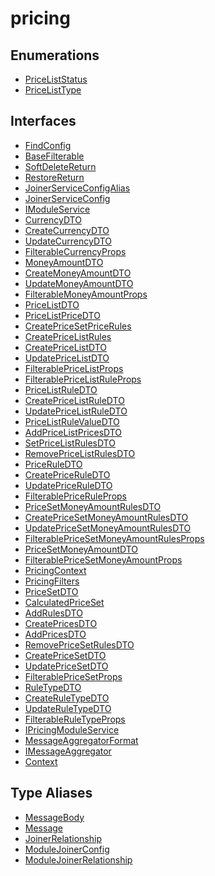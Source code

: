 
# pricing

## Enumerations

- [PriceListStatus](../pricing/enums/pricing.PriceListStatus.mdx)
- [PriceListType](../pricing/enums/pricing.PriceListType.mdx)

## Interfaces

- [FindConfig](../pricing/interfaces/pricing.FindConfig.mdx)
- [BaseFilterable](../pricing/interfaces/pricing.BaseFilterable.mdx)
- [SoftDeleteReturn](../pricing/interfaces/pricing.SoftDeleteReturn.mdx)
- [RestoreReturn](../pricing/interfaces/pricing.RestoreReturn.mdx)
- [JoinerServiceConfigAlias](../pricing/interfaces/pricing.JoinerServiceConfigAlias.mdx)
- [JoinerServiceConfig](../pricing/interfaces/pricing.JoinerServiceConfig.mdx)
- [IModuleService](../pricing/interfaces/pricing.IModuleService.mdx)
- [CurrencyDTO](../pricing/interfaces/pricing.CurrencyDTO.mdx)
- [CreateCurrencyDTO](../pricing/interfaces/pricing.CreateCurrencyDTO.mdx)
- [UpdateCurrencyDTO](../pricing/interfaces/pricing.UpdateCurrencyDTO.mdx)
- [FilterableCurrencyProps](../pricing/interfaces/pricing.FilterableCurrencyProps.mdx)
- [MoneyAmountDTO](../pricing/interfaces/pricing.MoneyAmountDTO.mdx)
- [CreateMoneyAmountDTO](../pricing/interfaces/pricing.CreateMoneyAmountDTO.mdx)
- [UpdateMoneyAmountDTO](../pricing/interfaces/pricing.UpdateMoneyAmountDTO.mdx)
- [FilterableMoneyAmountProps](../pricing/interfaces/pricing.FilterableMoneyAmountProps.mdx)
- [PriceListDTO](../pricing/interfaces/pricing.PriceListDTO.mdx)
- [PriceListPriceDTO](../pricing/interfaces/pricing.PriceListPriceDTO.mdx)
- [CreatePriceSetPriceRules](../pricing/interfaces/pricing.CreatePriceSetPriceRules.mdx)
- [CreatePriceListRules](../pricing/interfaces/pricing.CreatePriceListRules.mdx)
- [CreatePriceListDTO](../pricing/interfaces/pricing.CreatePriceListDTO.mdx)
- [UpdatePriceListDTO](../pricing/interfaces/pricing.UpdatePriceListDTO.mdx)
- [FilterablePriceListProps](../pricing/interfaces/pricing.FilterablePriceListProps.mdx)
- [FilterablePriceListRuleProps](../pricing/interfaces/pricing.FilterablePriceListRuleProps.mdx)
- [PriceListRuleDTO](../pricing/interfaces/pricing.PriceListRuleDTO.mdx)
- [CreatePriceListRuleDTO](../pricing/interfaces/pricing.CreatePriceListRuleDTO.mdx)
- [UpdatePriceListRuleDTO](../pricing/interfaces/pricing.UpdatePriceListRuleDTO.mdx)
- [PriceListRuleValueDTO](../pricing/interfaces/pricing.PriceListRuleValueDTO.mdx)
- [AddPriceListPricesDTO](../pricing/interfaces/pricing.AddPriceListPricesDTO.mdx)
- [SetPriceListRulesDTO](../pricing/interfaces/pricing.SetPriceListRulesDTO.mdx)
- [RemovePriceListRulesDTO](../pricing/interfaces/pricing.RemovePriceListRulesDTO.mdx)
- [PriceRuleDTO](../pricing/interfaces/pricing.PriceRuleDTO.mdx)
- [CreatePriceRuleDTO](../pricing/interfaces/pricing.CreatePriceRuleDTO.mdx)
- [UpdatePriceRuleDTO](../pricing/interfaces/pricing.UpdatePriceRuleDTO.mdx)
- [FilterablePriceRuleProps](../pricing/interfaces/pricing.FilterablePriceRuleProps.mdx)
- [PriceSetMoneyAmountRulesDTO](../pricing/interfaces/pricing.PriceSetMoneyAmountRulesDTO.mdx)
- [CreatePriceSetMoneyAmountRulesDTO](../pricing/interfaces/pricing.CreatePriceSetMoneyAmountRulesDTO.mdx)
- [UpdatePriceSetMoneyAmountRulesDTO](../pricing/interfaces/pricing.UpdatePriceSetMoneyAmountRulesDTO.mdx)
- [FilterablePriceSetMoneyAmountRulesProps](../pricing/interfaces/pricing.FilterablePriceSetMoneyAmountRulesProps.mdx)
- [PriceSetMoneyAmountDTO](../pricing/interfaces/pricing.PriceSetMoneyAmountDTO.mdx)
- [FilterablePriceSetMoneyAmountProps](../pricing/interfaces/pricing.FilterablePriceSetMoneyAmountProps.mdx)
- [PricingContext](../pricing/interfaces/pricing.PricingContext.mdx)
- [PricingFilters](../pricing/interfaces/pricing.PricingFilters.mdx)
- [PriceSetDTO](../pricing/interfaces/pricing.PriceSetDTO.mdx)
- [CalculatedPriceSet](../pricing/interfaces/pricing.CalculatedPriceSet.mdx)
- [AddRulesDTO](../pricing/interfaces/pricing.AddRulesDTO.mdx)
- [CreatePricesDTO](../pricing/interfaces/pricing.CreatePricesDTO.mdx)
- [AddPricesDTO](../pricing/interfaces/pricing.AddPricesDTO.mdx)
- [RemovePriceSetRulesDTO](../pricing/interfaces/pricing.RemovePriceSetRulesDTO.mdx)
- [CreatePriceSetDTO](../pricing/interfaces/pricing.CreatePriceSetDTO.mdx)
- [UpdatePriceSetDTO](../pricing/interfaces/pricing.UpdatePriceSetDTO.mdx)
- [FilterablePriceSetProps](../pricing/interfaces/pricing.FilterablePriceSetProps.mdx)
- [RuleTypeDTO](../pricing/interfaces/pricing.RuleTypeDTO.mdx)
- [CreateRuleTypeDTO](../pricing/interfaces/pricing.CreateRuleTypeDTO.mdx)
- [UpdateRuleTypeDTO](../pricing/interfaces/pricing.UpdateRuleTypeDTO.mdx)
- [FilterableRuleTypeProps](../pricing/interfaces/pricing.FilterableRuleTypeProps.mdx)
- [IPricingModuleService](../pricing/interfaces/pricing.IPricingModuleService.mdx)
- [MessageAggregatorFormat](../pricing/interfaces/pricing.MessageAggregatorFormat.mdx)
- [IMessageAggregator](../pricing/interfaces/pricing.IMessageAggregator.mdx)
- [Context](../pricing/interfaces/pricing.Context.mdx)

## Type Aliases

- [MessageBody](../pricing/types/pricing.MessageBody.mdx)
- [Message](../pricing/types/pricing.Message.mdx)
- [JoinerRelationship](../pricing/types/pricing.JoinerRelationship.mdx)
- [ModuleJoinerConfig](../pricing/types/pricing.ModuleJoinerConfig.mdx)
- [ModuleJoinerRelationship](../pricing/types/pricing.ModuleJoinerRelationship.mdx)
